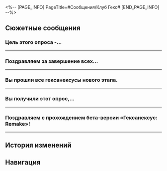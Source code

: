 <%-- [PAGE_INFO]
PageTitle=#Сообщения/Клуб Гекс#
[END_PAGE_INFO] --%>
{{Сообщение Инфобокс
|id          = 63
|Изображение = НИП Клуб Гекс Иконка.png
|Тип         = НИП
|Отправитель = Клуб Гекс
|Описание    = Гексанексус, бесконечное веселье
|Фракция     = Другие
}}

==Сюжетные сообщения==
===Цель этого опроса -...===
{{Сообщения
|условие_получения = 
|текст =
:'''Клуб Гекс:''' Цель этого опроса - собрать отзывы о бета-версии гексанексуса. Мы надеемся, что вы будете максимально честны с нами. Мы подготовили несколько подарков для тех, кто даст самые искренние ответы.<br /><br />Конфиденциальность ваших ответов гарантируется. Спасибо вам за поддержку тайного общества гексанексуса!
:'''Клуб Гекс:''' Ваш пол?
:{Выбор} Мужской
::'''(Первопроходец):''' Мужской
:{Выбор} Женский
::'''(Первопроходец):''' Женский
:{Выбор} Тайна за семью печатями.
::'''(Первопроходец):''' Тайна за семью печатями.
:'''Клуб Гекс:''' Сколько вам лет?
:{Выбор} 1-100 лет
::'''(Первопроходец):''' 1-100 лет
:{Выбор} 101-500 лет
::'''(Первопроходец):''' 101-500 лет
:{Выбор} Старше 500 лет
::'''(Первопроходец):''' Старше 500 лет
:'''Клуб Гекс:''' Вы знаете, что такое гексанексус?
:{Выбор} Знаю
::'''(Первопроходец):''' Я знаю, что такое гексанексус.
:{Выбор} Не знаю
::'''(Первопроходец):''' Я не знаю, что такое гексанексус.
::'''Клуб Гекс:''' Гексанексус - это механизм, с которым вы играли.
:{Выбор} Не знаю даже первое слово.
::'''(Первопроходец):''' Гекса... я даже слово запомнить не могу.
::'''Клуб Гекс:''' Гексанексус, шестиугольник.
:'''Клуб Гекс:''' Как вы узнали о гексанексусе?
:{Выбор} {{MC|ж=Видела|м=Видел}} рядом с дорогой
::'''(Первопроходец):''' {{MC|ж=Увидела|м=Увидел}} на обочине дороги.
:{Выбор} Рекомендации друзей
::'''(Первопроходец):''' Друзья порекомендовали.
:{Выбор} Официальный аккаунт
::'''(Первопроходец):''' Я {{MC|ж=узнала|м=узнал}} о гексанексусах благодаря официальному аккаунту.
::'''Клуб Гекс:''' У нас... нет официального аккаунта.
::{Выбор} Возможно, рекламный аккаунт
:::'''(Первопроходец):''' Возможно, это был рекламный аккаунт, паразитирующий на вашей популярности.
::{Выбор} Возможно, фальшивый аккаунт
:::'''(Первопроходец):''' Возможно, это были мошенники.
::'''Клуб Гекс:''' Если мы были бы так популярны, нам бы не пришлось устанавливать столько устройств у дорог.
:'''Клуб Гекс:''' Насколько сложными вам показались гексанексусы?
:{Выбор} Сложно
::'''(Первопроходец):''' Сложно
:{Выбор} Средне
::'''(Первопроходец):''' Средне
:{Выбор} Легко
::'''(Первопроходец):''' Легко
:'''Клуб Гекс:''' Вы не хотите что-нибудь добавить?
:{Выбор} Шедевр
::'''(Первопроходец):''' Это шедевр, гениальное изобретение.
:{Выбор} Интересно
::'''(Первопроходец):''' Это интересно. Больше мне нечего добавить.
:{Выбор} Пустая трата времени
::'''(Первопроходец):''' Это трата моего драгоценного времени.
:'''Клуб Гекс:''' Спасибо за участие в опросе.<br />Пожалуйста, поддерживайте гексанексусы и впредь!
}}
----

===Поздравляем за завершение всех...===
{{Сообщения
|условие_получения = 
|текст =
:'''Клуб Гекс:''' Поздравляем за завершение всех гексанексусов в бете!
:'''Клуб Гекс:''' Вы завершили все стадии. Вам, должно быть, понравились гексанексусы!
:{Выбор} Очень весело.
::'''(Первопроходец):''' Конечно, понравились. Поэтому я и играю!
:{Выбор} Слишком много сокровищ в сундуке.
::'''(Первопроходец):''' Мне хотелось остановиться, но ваши сокровища слишком привлекательны.
:{Выбор} Вы разве не собирались меня засудить?
::'''(Первопроходец):''' Если я остановлюсь, вы ведь доложите обо мне Комиссии по балансу. Мне страшно.
:'''Клуб Гекс:''' Если честно, согласно прогнозам Клуба Гекс многие будут очарованы гексанексусами.
:'''Клуб Гекс:''' Однако, согласно статистике, только вы прошли все испытания. Процент успешных результатов очень мал.
:{Выбор} Что случилось?
::'''(Первопроходец):''' Только мне удалось пройти все испытания? Но ваши гексанексусы такие интересные. Я не верю.
::'''Клуб Гекс:''' Вы так добры.
:{Выбор} Засуди их в Комиссии по балансу.
::'''(Первопроходец):''' Вы же профессионалы шантажа, доложите на них. Вы же не только меня шантажируете, да?
::'''Клуб Гекс:''' Клуб Гекс одинаково относится ко всем, кто получает сокровища.
::'''Клуб Гекс:''' Хотя больше никто не обратил внимания на предупреждение Клуба Гекс.
:{Выбор} Я {{MC|ж=ужасная неудачница|м=ужасный неудачник}}.
::'''(Первопроходец):''' ЧТО?! Так только я {{MC|ж=потратила|м=потратил}} столько времени на испытания?! Вот это я {{MC|м=неудачник|ж=неудачница}}.
::'''Клуб Гекс:''' Всё не так уж плохо. Мы обещали давать вам сокровища, пока вы играете.
::'''Клуб Гекс:''' Мы сдержали своё обещание. Вы забрали все сокровища.
:'''Клуб Гекс:''' В общем, мы надеемся на встречу с вами. Цель этой встречи: во-первых, наградить вас пожизненным членством в Клубе Гекс, во-вторых, подробно изучить ваш пользовательский опыт и получить отзыв.
:{Выбор} Забудь о титулах.
::'''(Первопроходец):''' Меня не интересует пожизненное членство. Можно и без него обойтись.
::'''Клуб Гекс:''' Помимо титула, мы также подготовили награду за первое прохождение игры. Пеняйте на себя, если вы её не получите.
:{Выбор} Я {{MC|ж=прошла|м=прошёл}} опрос.
::'''(Первопроходец):''' Но я уже {{MC|ж=прошла|м=прошёл}} опрос.
::'''Клуб Гекс:''' В опросе недостаточно данных, на них нельзя опираться.
::'''Клуб Гекс:''' Также нам хотелось бы говорить с пользователями лицом к лицу.
:{Выбор} Хорошо, где встретимся?
::'''(Первопроходец):''' Назовите место встречи.
:'''Клуб Гекс:''' Рядом с гексанексусом у гротов Комиссии по ремёслам. Буду ждать вас там. Пожалуйста, приходите.
}}
----

===Вы прошли все гексанексусы нового этапа.===
{{Сообщения
|условие_получения = 
|текст =
:'''Клуб Гекс:''' Вы прошли все гексанексусы нового этапа.
:'''Клуб Гекс:''' Даже наши внутренние тестировщики не добились таких результатов.
:'''Клуб Гекс:''' Откровенно говоря, новый гексанексус привлёк равное количество положительного и отрицательного внимания.
:'''Клуб Гекс:''' Одной из главных проблем было то, что «устройства слишком сложные и навязчивые».
:{Выбор} Как неожиданно!
::'''(Первопроходец):''' Глупости. Вы правда думаете, что люди бросятся играться игрушками, найденными на дороге?
::'''Клуб Гекс:''' Вы правы, но у нас не было выбора.
:{Выбор} Ничего не поделаешь.
::'''(Первопроходец):''' Ваши гексанексусы невозможно сделать привлекательными.
::'''Клуб Гекс:''' Эй, давайте не впадать в крайности. Попытка - не пытка.
:{Выбор} Я легко могу их «причесать».
::'''(Первопроходец):''' Это просто. Даже я это могу сделать.
::'''Клуб Гекс:''' Мы бы не хотели так вас утруждать. Мы просто хотели узнать мнение наших пользователей.
:'''Клуб Гекс:''' Наши специалисты хотят тематизировать маркетинговую кампанию гексанексусов. Пока у нас есть три основных направления: сверхъестественное, катастрофическое и персонифицированное. Какое вам нравится больше всего?
:{Выбор} Истории о привидениях
::'''(Первопроходец):''' Принимая во внимание погружение, возможно, вам стоит выбрать сверхъестественное направление.
::'''Клуб Гекс:''' Обыденная жизнь, в которой таятся необычайные опасности. Исследуйте гексанексус и сверхъестественные явления Лофу Сяньчжоу... Кто-то должен идти навстречу ночи, чтобы защитить рассвет.
:{Выбор} Катастрофы
::'''(Первопроходец):''' Принимая во внимание обширное мировоззрение, возможно, вам стоит выбрать катастрофическое направление.
::'''Клуб Гекс:''' На одной планете Легион Антиматерии превратился в неудержимую силу. Только исследуя гексанексус, вы можете получить его силу, чтобы бороться с Разрушением...
:{Выбор} Антропоморфинизация
::'''(Первопроходец):''' Принимая во внимание популярность, возможно, вам стоит выбрать персонифицированное направление.
::'''Клуб Гекс:''' В одном вымышленном городе люди живут в гармонии со своей Гексанительницей. Разгадав гексанексус, вы сможете углубить узы между вами и Гексанительницей.
:'''Клуб Гекс:''' Неплохо.
:'''Клуб Гекс:''' Спасибо за помощь. Я обсужу ваши предложения с членами клуба.
:'''Клуб Гекс:''' В общем, я вернусь и приступлю к мозговому штурму. Увидимся в следующей версии.
}}
----

===Вы получили этот опрос,...===
{{Сообщения
|условие_получения = 
|текст =
:'''Клуб Гекс:''' Вы получили этот опрос, так как собрали некоторое количество боевых пропусков Гекс. Цель опроса - собрать отзывы о бета-версии «Гексанексус: Remake». Мы надеемся, что вы будете максимально честны с нами.<br /><br />Конфиденциальность ваших ответов гарантируется. Спасибо вам за поддержку тайного общества гексанексуса!
:'''Клуб Гекс:''' Скажите, вы заметили, что получили боевые пропуска Гекс?
:{Выбор} Да
::'''(Первопроходец):''' Да
:{Выбор} Нет
::'''(Первопроходец):''' Нет
:{Выбор} А вы угадайте!
::'''(Первопроходец):''' А вы угадайте!
::'''Клуб Гекс:''' Теперь вы уж наверняка заметили.
:'''Клуб Гекс:''' Вы играли в гексанексус?
:{Выбор} Да
::'''(Первопроходец):''' Да
:{Выбор} Нет
::'''(Первопроходец):''' Нет
:{Выбор} Имею пожизненное членство Клуба Гекс!
::'''(Первопроходец):''' Я опытный бета-тестер, к тому же у меня пожизненное членство Клуба Гекс!
::'''Клуб Гекс:''' Что?!
::'''Клуб Гекс:''' На официальном сайте гексанексуса опубликована информация о том, что пожизненное членство Клуба Гекс и другие членские сервисы были приостановлены тридцать системных дней назад. Благодарим вас за поддержку Клуба Гекс на протяжении столь длительного времени.
:'''Клуб Гекс:''' Вы знаете о «Гексанексус: Remake»?
:{Выбор} Знаю
::'''(Первопроходец):''' Я знаю, что такое «Гексанексус: Remake».
:{Выбор} Не знаю
::'''(Первопроходец):''' Я не знаю, что такое «Гексанексус: Remake».
::'''Клуб Гекс:''' Вы получили боевой пропуск Гекс, и только что сыграли в «Гексанексус: Remake»!
:{Выбор} Обновлённая версия гексанексуса?
::'''(Первопроходец):''' Это ведь обновлённая версия гексанексуса? Назовут же - Remake!
::'''Клуб Гекс:''' Проектирование, создание и разработка гексанексуса были выполнены мультикультурной командой.
::'''Клуб Гекс:''' В слове Remake воплощено всё культурное многообразие пользователей со всего космоса.
:'''Клуб Гекс:''' Насколько сложным вам показался «Гексанексус: Remake»?
:{Выбор} Сложно
::'''(Первопроходец):''' Сложно
:{Выбор} Средне
::'''(Первопроходец):''' Средне
:{Выбор} Легко
::'''(Первопроходец):''' Легко
:'''Клуб Гекс:''' Остались ли у вас вопросы или предложения по поводу «Гексанексус: Remake»?
:{Выбор} Наград маловато...
::'''(Первопроходец):''' Кажется, наград стало меньше, чем раньше? Так вам не удастся удержать старых игроков.
::'''Клуб Гекс:''' Сейчас не очень удобно это менять.
:{Выбор} Вы вообще знаете, что это за место?
::'''(Первопроходец):''' Больше всего вопросов вызывает то, откуда в Доме кандалов Комиссии десяти владык гексанексусы?
::'''Клуб Гекс:''' Хм... В двух словах и не расскажешь.
:{Выбор} Зачем нужно продолжение?
::'''(Первопроходец):''' Зачем было делать продолжение «Гексанексуса»?
::'''Клуб Гекс:''' Конечно же, потому что «Гексанексус» - лучший!
:'''Клуб Гекс:''' Ладно, я знаю, что у вас немало вопросов.
:'''Клуб Гекс:''' Пока что вам удалось собрать три боевых пропуска Гекс. Я снова свяжусь с вами, когда вы соберёте шесть.
:'''Клуб Гекс:''' Спасибо за участие в опросе.<br />Надеемся, что вы продолжите поддерживать «Гексанексус: Remake»!
}}
----

===Поздравляем с прохождением бета-версии «Гексанексус: Remake»!===
{{Сообщения
|условие_получения = 
|текст =
:'''Клуб Гекс:''' Поздравляем с прохождением бета-версии «Гексанексус: Remake»!
:'''Клуб Гекс:''' Вам удалось решить все головоломки. Наверное, потому что вам понравился «Гексанексус: Remake»?
:{Выбор} Очень понравился.
::'''(Первопроходец):''' «Гексанексус: Remake» лучший!
:{Выбор} Всё равно нечем заняться.
::'''(Первопроходец):''' А больше и заняться нечем. Лучше уж головоломки порешать, пока слоняюсь по тюрьме.
:{Выбор} У меня много вопросов.
::'''(Первопроходец):''' У меня много вопросов. Мне же сказали, что ты свяжешься со мной только когда я всё разгадаю.
:'''Клуб Гекс:''' Думаю, что вы уже заметили, на этот раз среда тестирования и разработки «Гексанексус: Remake» отличается от привычной.
:'''Клуб Гекс:''' И для меня продвижение «Гексанексус: Remake» в Доме кандалов тоже представляет собой новое испытание.
:'''Клуб Гекс:''' Знаете, почему я так рекламирую нашу новинку здесь?
:{Выбор} Игра так плоха, что похожа на тюрьму?
::'''(Первопроходец):''' Потому что эта бесячая игра слишком мрачная и напоминает тюрьму?
:{Выбор} Отдел маркетинга...
::'''(Первопроходец):''' Отдел маркетинга не справляется?
:{Выбор} Комиссия десяти владык - спонсор?
::'''(Первопроходец):''' Неужели Комиссия десяти владык спонсирует вашу игру?
:'''Клуб Гекс:''' Меня арестовали за создание игр.
:'''Клуб Гекс:''' Эхе!
:{Выбор} Так вы занимаетесь игрой или разбоем?
::'''(Первопроходец):''' Так вы занимаетесь игрой или разбоем?
:{Выбор} Так и {{MC|ж=думала|м=думал}}, что этим кончится.
::'''(Первопроходец):''' Так и {{MC|ж=думала|м=думал}}, что рано или поздно вас посадят за то, что вы везде подкидываете свои гексанексусы.
:'''Клуб Гекс:''' Подробности обсудим при встрече.
:'''Клуб Гекс:''' Я сейчас в Доме кандалов. Сможете зайти ко мне? Мне не очень удобно передвигаться.
:{Выбор} Хорошо, где встретимся?
:'''(Первопроходец):''' Хорошо, где именно мы встретимся?
:'''Клуб Гекс:''' Отправляю вам координаты камеры.
:'''Клуб Гекс:''' Жду.
;{Принятая миссия: Гексанексус: Эксклюзивное интервью с разработчиками}
}}
----

==История изменений==
{{История изменений|2.7}}

==Навигация==
{{Сообщения Навбокс}}